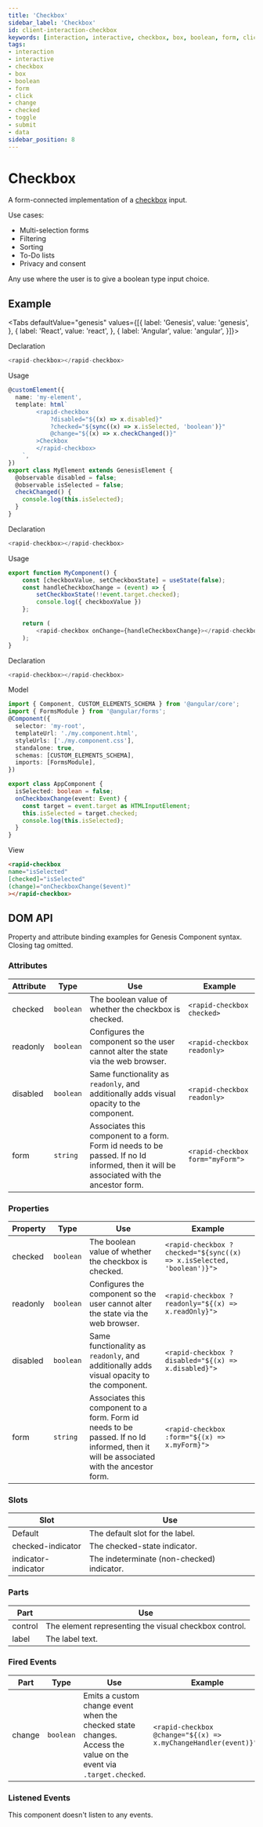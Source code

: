 ```yaml
---
title: 'Checkbox'
sidebar_label: 'Checkbox'
id: client-interaction-checkbox
keywords: [interaction, interactive, checkbox, box, boolean, form, click, change, checked, toggle, submit, data]
tags:
- interaction
- interactive
- checkbox
- box
- boolean
- form
- click
- change
- checked
- toggle
- submit
- data
sidebar_position: 8
---
```



# Checkbox

A form-connected implementation of a [checkbox](https://developer.mozilla.org/en-US/docs/Web/HTML/Element/input/checkbox) input.

Use cases:
* Multi-selection forms
* Filtering
* Sorting
* To-Do lists
* Privacy and consent

Any use where the user is to give a boolean type input choice.

## Example

<CheckboxDemo />

<Tabs defaultValue="genesis" values={[{ label: 'Genesis', value: 'genesis', }, { label: 'React', value: 'react', }, { label: 'Angular', value: 'angular', }]}>

<TabItem value="genesis">

Declaration
```typescript
<rapid-checkbox></rapid-checkbox>
```
Usage
```typescript
@customElement({
  name: 'my-element',
  template: html`
        <rapid-checkbox
            ?disabled="${(x) => x.disabled}"
            ?checked="${sync((x) => x.isSelected, 'boolean')}"
            @change="${(x) => x.checkChanged()}"
        >Checkbox
        </rapid-checkbox>
    `,
})
export class MyElement extends GenesisElement {
  @observable disabled = false;
  @observable isSelected = false;
  checkChanged() {
    console.log(this.isSelected);
  }
}
```

</TabItem>
<TabItem value="react">

Declaration
```typescript
<rapid-checkbox></rapid-checkbox>
```
Usage
```typescript
export function MyComponent() {
	const [checkboxValue, setCheckboxState] = useState(false);
	const handleCheckboxChange = (event) => {
		setCheckboxState(!!event.target.checked);
		console.log({ checkboxValue })
	};

	return (
		<rapid-checkbox onChange={handleCheckboxChange}></rapid-checkbox>
	);
}
```
</TabItem>
<TabItem value="angular">

Declaration
```typescript
<rapid-checkbox></rapid-checkbox>
```

Model
```typescript my.component.ts
import { Component, CUSTOM_ELEMENTS_SCHEMA } from '@angular/core';
import { FormsModule } from '@angular/forms';
@Component({
  selector: 'my-root',
  templateUrl: './my.component.html',
  styleUrls: ['./my.component.css'],
  standalone: true,
  schemas: [CUSTOM_ELEMENTS_SCHEMA],
  imports: [FormsModule],
})

export class AppComponent {
  isSelected: boolean = false;
  onCheckboxChange(event: Event) {
    const target = event.target as HTMLInputElement;
    this.isSelected = target.checked;
    console.log(this.isSelected);
  }
}
```
View
```html
<rapid-checkbox
name="isSelected"
[checked]="isSelected"
(change)="onCheckboxChange($event)"
></rapid-checkbox>
```
</TabItem>
</Tabs>

## DOM API

Property and attribute binding examples for Genesis Component syntax. Closing tag omitted.

### Attributes

| Attribute | Type | Use | Example |
|---|---|---|---|
|checked|`boolean`|The boolean value of whether the checkbox is checked. |`<rapid-checkbox checked>`|
|readonly|`boolean`|Configures the component so the user cannot alter the state via the web browser.|`<rapid-checkbox readonly>`|
|disabled|`boolean`|Same functionality as `readonly`, and additionally adds visual opacity to the component.|`<rapid-checkbox readonly>`|
|form|`string`|Associates this component to a form. Form id needs to be passed. If no Id informed, then it will be associated with the ancestor form.|`<rapid-checkbox form="myForm">`|

### Properties

| Property | Type | Use | Example |
|---|---|---|---|
|checked|`boolean`|The boolean value of whether the checkbox is checked. |`<rapid-checkbox ?checked="${sync((x) => x.isSelected, 'boolean')}">`|
|readonly|`boolean`|Configures the component so the user cannot alter the state via the web browser.|`<rapid-checkbox ?readonly="${(x) => x.readOnly}">`|
|disabled|`boolean`|Same functionality as `readonly`, and additionally adds visual opacity to the component.|`<rapid-checkbox ?disabled="${(x) => x.disabled}">`|
|form|`string`|Associates this component to a form. Form id needs to be passed. If no Id informed, then it will be associated with the ancestor form.|`<rapid-checkbox :form="${(x) => x.myForm}">`|

### Slots

| Slot | Use |
|---|---|
| Default | The default slot for the label. |
| checked-indicator | The checked-state indicator. |
| indicator-indicator | The indeterminate (non-checked) indicator. |

### Parts

| Part | Use |
|---|---|
| control | The element representing the visual checkbox control.|
| label | The label text.|

### Fired Events

| Part | Type | Use | Example |
|---|---|---|---|
| change |`boolean`| Emits a custom change event when the checked state changes. Access the value on the event via `.target.checked`.|`<rapid-checkbox @change="${(x) => x.myChangeHandler(event)}">`|

### Listened Events

This component doesn't listen to any events.
